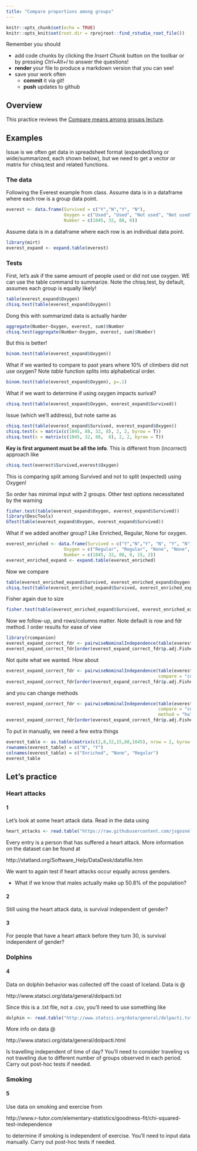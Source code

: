 ```yaml
---
title: "Compare proportions among groups"
---
```


<!-- COMMENT NOT SHOW IN ANY OUTPUT: Code chunk below sets overall defaults for .qmd file; these inlcude showing output by default and looking for files relative to .Rpoj file, not .qmd file, which makes putting filesin different folders easier  -->

```r
knitr::opts_chunk$set(echo = TRUE)
knitr::opts_knit$set(root.dir = rprojroot::find_rstudio_root_file())
```

Remember you should

-   add code chunks by clicking the *Insert Chunk* button on the toolbar
    or by pressing *Ctrl+Alt+I* to answer the questions!
-   **render** your file to produce a markdown version that you can see!
-   save your work often
    -   **commit** it via git!
    -   **push** updates to github

## Overview

This practice reviews the [Compare means among groups
lecture](https://jsgosnell.github.io/cuny_biostats_book/content/chapters/Compare_proportions_among_populations.html).

## Examples

Issue is we often get data in spreadsheet format (expanded/long or
wide/summarized, each shown below), but we need to get a vector or
matrix for chisq.test and related functions.

### The data

Following the Everest example from class. Assume data is in a dataframe
where each row is a group data point.

```r
everest <- data.frame(Survived = c("Y","N","Y", "N"),
                      Oxygen = c("Used", "Used", "Not used", "Not used"),
                      Number = c(1045, 32, 88, 8))
```

Assume data is in a dataframe where each row is an individual data
point.

```r
library(mirt)
everest_expand <- expand.table(everest)
```

### Tests

First, let's ask if the same amount of people used or did not use
oxygen. WE can use the table command to summarize. Note the chisq.test,
by default, assumes each group is equally likely!

```r
table(everest_expand$Oxygen)
chisq.test(table(everest_expand$Oxygen)) 
```

Dong this with summarized data is actually harder

```r
aggregate(Number~Oxygen, everest, sum)$Number
chisq.test(aggregate(Number~Oxygen, everest, sum)$Number) 
```

But this is better!

```r
binom.test(table(everest_expand$Oxygen))
```

What if we wanted to compare to past years where 10% of climbers did not
use oxygen? Note *table* function splits into alphabetical order.

```r
binom.test(table(everest_expand$Oxygen), p=.1)
```

What if we want to determine if using oxygen impacts surival?

```r
chisq.test(table(everest_expand$Oxygen, everest_expand$Survived))
```

Issue (which we'll address), but note same as

```r
chisq.test(table(everest_expand$Survived, everest_expand$Oxygen))
chisq.test(x = matrix(c(1045, 88, 32, 8), 2, 2, byrow = T))
chisq.test(x = matrix(c(1045, 32, 88,  8), 2, 2, byrow = T))
```

**Key is first argument must be all the info**. This is different from
(incorrect) approach like

```r
chisq.test(everest$Survived,everest$Oxygen)
```

This is comparing split among Survived and not to split (expected) using
Oxygen!

So order has minimal input with 2 groups. Other test options
necessitated by the warning

```r
fisher.test(table(everest_expand$Oxygen, everest_expand$Survived))
library(DescTools)
GTest(table(everest_expand$Oxygen, everest_expand$Survived))
```

What if we added another group? Like Enriched, Regular, None for oxygen.

```r
everest_enriched <- data.frame(Survived = c("Y","N","Y", "N", "Y", "N"),
                      Oxygen = c("Regular", "Regular", "None", "None", rep("Enriched", 2)),
                      Number = c(1045, 32, 88, 8, 15, 2))
everest_enriched_expand <- expand.table(everest_enriched)
```

Now we compare

```r
table(everest_enriched_expand$Survived, everest_enriched_expand$Oxygen)
chisq.test(table(everest_enriched_expand$Survived, everest_enriched_expand$Oxygen))
```

Fisher again due to size

```r
fisher.test(table(everest_enriched_expand$Survived, everest_enriched_expand$Oxygen))
```

Now we follow-up, and rows/columns matter. Note default is row and fdr
method. I order results for ease of view

```r
library(rcompanion)
everest_expand_correct_fdr <- pairwiseNominalIndependence(table(everest_enriched_expand$Survived, everest_enriched_expand$Oxygen))
everest_expand_correct_fdr[order(everest_expand_correct_fdr$p.adj.Fisher),]
```

Not quite what we wanted. How about

```r
everest_expand_correct_fdr <- pairwiseNominalIndependence(table(everest_enriched_expand$Survived, everest_enriched_expand$Oxygen),
                                                          compare = "col")
everest_expand_correct_fdr[order(everest_expand_correct_fdr$p.adj.Fisher),]
```

and you can change methods

```r
everest_expand_correct_fdr <- pairwiseNominalIndependence(table(everest_enriched_expand$Survived, everest_enriched_expand$Oxygen),
                                                          compare = "col",
                                                          method = "holm")
everest_expand_correct_fdr[order(everest_expand_correct_fdr$p.adj.Fisher),]
```

To put in manually, we need a few extra things

```r
everest_table <- as.table(matrix(c(2,8,32,15,88,1045), nrow = 2, byrow = T))
rownames(everest_table) = c("N", "Y")
colnames(everest_table) = c("Enriched", "None", "Regular")
everest_table
```

## Let's practice

### Heart attacks

#### 1

Let’s look at some heart attack data. Read in the data using

```r
heart_attacks <- read.table("https://raw.githubusercontent.com/jsgosnell/CUNY-BioStats/master/datasets/heartatk4R.txt",header=T, stringsAsFactors = T)
```

Every entry is a person that has suffered a heart attack. More
information on the dataset can be found at

http://statland.org/Software_Help/DataDesk/datafile.htm

We want to again test if heart attacks occur equally across genders.

-   What if we know that males actually make up 50.8% of the population?

#### 2

Still using the heart attack data, is survival independent of gender?

#### 3

For people that have a heart attack before they turn 30, is survival
independent of gender?

### Dolphins

#### 4

Data on dolphin behavior was collected off the coast of Iceland. Data is
\@

http://www.statsci.org/data/general/dolpacti.txt

Since this is a .txt file, not a .csv, you’ll need to use something like

```r
dolphin <- read.table("http://www.statsci.org/data/general/dolpacti.txt", sep="", header = T, stringsAsFactors = T)
```

More info on data \@

http://www.statsci.org/data/general/dolpacti.html

Is travelling independent of time of day? You’ll need to consider
traveling vs not traveling due to different number of groups observed in
each period. Carry out post-hoc tests if needed.

### Smoking

#### 5

Use data on smoking and exercise from

http://www.r-tutor.com/elementary-statistics/goodness-fit/chi-squared-test-independence

to determine if smoking is independent of exercise. You’ll need to input
data manually. Carry out post-hoc tests if needed.
